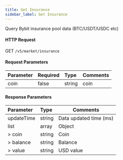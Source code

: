 ```yaml
---
title: Get Insurance
sidebar_label: Get Insurance
---
```


Query Bybit insurance pool data (BTC/USDT/USDC etc)

#### HTTP Request
GET `/v5/market/insurance`

#### Request Parameters
| Parameter | Required | Type | Comments|
|:----- |:-------|:-----|------ |
|coin |false |string |coin |

#### Response Parameters
| Parameter | Type | Comments|
|:----- |:-----|----- |
|updateTime |string |Data updated time (ms) |
|list |array |Object |
|> coin |string |Coin |
|> balance |string |Balance |
|> value |string |USD value |